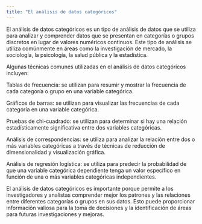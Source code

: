 ```yaml
---
title: "El análisis de datos categóricos"
---
```


El análisis de datos categóricos es un tipo de análisis de datos que se utiliza para analizar y comprender datos que se presentan en categorías o grupos discretos en lugar de valores numéricos continuos. Este tipo de análisis se utiliza comúnmente en áreas como la investigación de mercado, la sociología, la psicología, la salud pública y la estadística.

Algunas técnicas comunes utilizadas en el análisis de datos categóricos incluyen:

Tablas de frecuencia: se utilizan para resumir y mostrar la frecuencia de cada categoría o grupo en una variable categórica.

Gráficos de barras: se utilizan para visualizar las frecuencias de cada categoría en una variable categórica.

Pruebas de chi-cuadrado: se utilizan para determinar si hay una relación estadísticamente significativa entre dos variables categóricas.

Análisis de correspondencias: se utiliza para analizar la relación entre dos o más variables categóricas a través de técnicas de reducción de dimensionalidad y visualización gráfica.

Análisis de regresión logística: se utiliza para predecir la probabilidad de que una variable categórica dependiente tenga un valor específico en función de una o más variables categóricas independientes.

El análisis de datos categóricos es importante porque permite a los investigadores y analistas comprender mejor los patrones y las relaciones entre diferentes categorías o grupos en sus datos. Esto puede proporcionar información valiosa para la toma de decisiones y la identificación de áreas para futuras investigaciones y mejoras.
